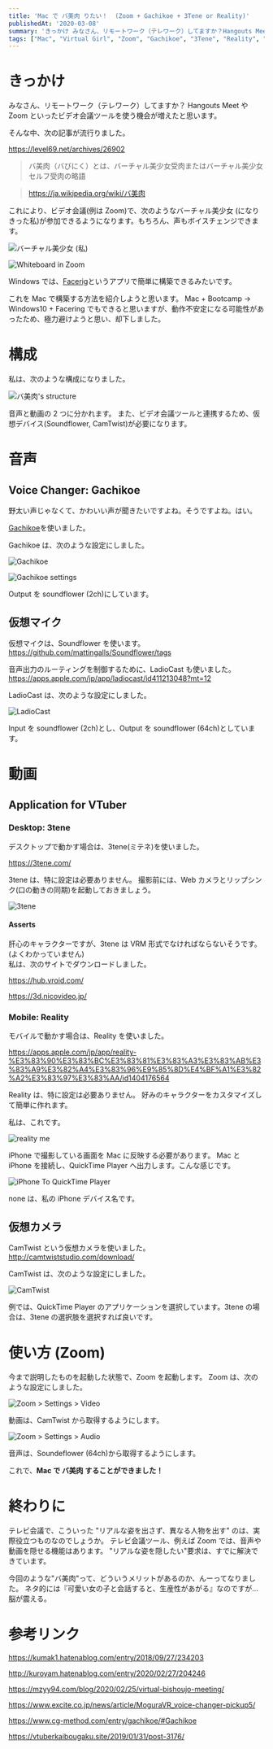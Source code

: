 ```yaml
---
title: 'Mac で バ美肉 りたい！  (Zoom + Gachikoe + 3Tene or Reality)'
publishedAt: '2020-03-08'
summary: 'きっかけ みなさん、リモートワーク（テレワーク）してますか？Hangouts MeetやZoomといったビデオ会議ツールを使う機会が増えたと思います。そんな中、次の記事が流行りました。 バ美肉（バびにく）とは、バーチャル美少女受肉またはバーチャル美少女セルフ受肉の略語'
tags: ["Mac", "Virtual Girl", "Zoom", "Gachikoe", "3Tene", "Reality", "Survey"]
---
```


# きっかけ

みなさん、リモートワーク（テレワーク）してますか？
Hangouts Meet や Zoom といったビデオ会議ツールを使う機会が増えたと思います。

そんな中、次の記事が流行りました。

https://level69.net/archives/26902

> バ美肉（バびにく）とは、バーチャル美少女受肉またはバーチャル美少女セルフ受肉の略語

> https://ja.wikipedia.org/wiki/バ美肉

これにより、ビデオ会議(例は Zoom)で、次のようなバーチャル美少女 (になりきった私)が参加できるようになります。もちろん、声もボイスチェンジできます。

<Image
  src="https://res.cloudinary.com/silverbirder/image/upload/v1614428127/silver-birder.github.io/blog/virtual_beautiful_girl_me.png"
  width={312}
  height={223}
  alt="バーチャル美少女 (私)"
/>

<Image
  src="https://res.cloudinary.com/silverbirder/image/upload/v1614428171/silver-birder.github.io/blog/whiteboard_in_zoom.png"
  width={1200}
  height={745}
  alt="Whiteboard in Zoom"
/>

Windows では、[Facerig](https://store.steampowered.com/app/274920/FaceRig/?l=japanese)というアプリで簡単に構築できるみたいです。

これを Mac で構築する方法を紹介しようと思います。
Mac + Bootcamp → Windows10 + Facering でもできると思いますが、動作不安定になる可能性があったため、極力避けようと思い、却下しました。

# 構成

私は、次のような構成になりました。

<Image
  src="https://res.cloudinary.com/silverbirder/image/upload/v1614428221/silver-birder.github.io/blog/virtual_beautiful_girl_structure.png"
  width={1052}
  height={916}
  alt="バ美肉's structure"
/>

音声と動画の 2 つに分かれます。
また、ビデオ会議ツールと連携するため、仮想デバイス(Soundflower, CamTwist)が必要になります。

# 音声

## Voice Changer: Gachikoe

野太い声じゃなくて、かわいい声が聞きたいですよね。そうですよね。はい。

[Gachikoe](https://booth.pm/ja/items/1236505)を使いました。

Gachikoe は、次のような設定にしました。

<Image
  src="https://res.cloudinary.com/silverbirder/image/upload/v1614428254/silver-birder.github.io/blog/gachikoe.png"
  width={216}
  height={542}
  alt="Gachikoe"
/>

<Image
  src="https://res.cloudinary.com/silverbirder/image/upload/v1614428287/silver-birder.github.io/blog/gachikoe_settings.png"
  width={536}
  height={612}
  alt="Gachikoe settings"
/>

Output を soundflower (2ch)にしています。

## 仮想マイク

仮想マイクは、Soundflower を使います。
https://github.com/mattingalls/Soundflower/tags

音声出力のルーティングを制御するために、LadioCast も使いました。
https://apps.apple.com/jp/app/ladiocast/id411213048?mt=12

LadioCast は、次のような設定にしました。

<Image
  src="https://res.cloudinary.com/silverbirder/image/upload/v1614428329/silver-birder.github.io/blog/ladio_cast.png"
  width={741}
  height={710}
  alt="LadioCast"
/>

Input を soundflower (2ch)とし、Output を soundflower (64ch)としています。

# 動画

## Application for VTuber

### Desktop: 3tene

デスクトップで動かす場合は、3tene(ミテネ)を使いました。

https://3tene.com/

3tene は、特に設定は必要ありません。
撮影前には、Web カメラとリップシンク(口の動きの同期)を起動しておきましょう。

<Image
  src="https://res.cloudinary.com/silverbirder/image/upload/v1614428380/silver-birder.github.io/blog/3tene.png"
  width={912}
  height={614}
  alt="3tene"
/>

#### Asserts

肝心のキャラクターですが、3tene は VRM 形式でなければならないそうです。(よくわかっていません)  
私は、次のサイトでダウンロードしました。

https://hub.vroid.com/

https://3d.nicovideo.jp/

### Mobile: Reality

モバイルで動かす場合は、Reality を使いました。

https://apps.apple.com/jp/app/reality-%E3%83%90%E3%83%BC%E3%83%81%E3%83%A3%E3%83%AB%E3%83%A9%E3%82%A4%E3%83%96%E9%85%8D%E4%BF%A1%E3%82%A2%E3%83%97%E3%83%AA/id1404176564

Reality は、特に設定は必要ありません。
好みのキャラクターをカスタマイズして簡単に作れます。

私は、これです。

<Image
  src="https://res.cloudinary.com/silverbirder/image/upload/v1614428417/silver-birder.github.io/blog/reality_me.jpg"
  width={839}
  height={1200}
  alt="reality me"
  href="https://reality.wrightflyer.net/profile/443e9213"
/>

iPhone で撮影している画面を Mac に反映する必要があります。
Mac と iPhone を接続し、QuickTime Player へ出力します。こんな感じです。

<Image
  src="https://res.cloudinary.com/silverbirder/image/upload/v1614428459/silver-birder.github.io/blog/iPhone_to_quick_time_player.png"
  width={486}
  height={1057}
  alt="iPhone To QuickTime Player"
/>

none は、私の iPhone デバイス名です。

## 仮想カメラ

CamTwist という仮想カメラを使いました。
http://camtwiststudio.com/download/

CamTwist は、次のような設定にしました。

<Image
  src="https://res.cloudinary.com/silverbirder/image/upload/v1614428498/silver-birder.github.io/blog/cam_twist.png"
  width={887}
  height={571}
  alt="CamTwist"
/>

例では、QuickTime Player のアプリケーションを選択しています。3tene の場合は、3tene の選択肢を選択すれば良いです。

# 使い方 (Zoom)

今まで説明したものを起動した状態で、Zoom を起動します。
Zoom は、次のような設定にしました。

<Image
  src="https://res.cloudinary.com/silverbirder/image/upload/v1614428582/silver-birder.github.io/blog/zoom_settings_video.png"
  width={834}
  height={694}
  alt="Zoom > Settings > Video"
/>

動画は、CamTwist から取得するようにします。

<Image
  src="https://res.cloudinary.com/silverbirder/image/upload/v1614428625/silver-birder.github.io/blog/zoom_settings_audio.png"
  width={834}
  height={694}
  alt="Zoom > Settings > Audio"
/>

音声は、Soundeflower (64ch)から取得するようにします。

これで、<b>Mac で バ美肉 することができました！</b>

# 終わりに

テレビ会議で、こういった "リアルな姿を出さず、異なる人物を出す" のは、実際役立つものなのでしょうか。
テレビ会議ツール、例えば Zoom では、音声や動画を隠せる機能はあります。
"リアルな姿を隠したい"要求は、すでに解決できています。

今回のような"バ美肉"って、どういうメリットがあるのか、んーってなりました。
ネタ的には『可愛い女の子と会話すると、生産性があがる』なのですが...脳が震える。

# 参考リンク

https://kumak1.hatenablog.com/entry/2018/09/27/234203

http://kuroyam.hatenablog.com/entry/2020/02/27/204246

https://mzyy94.com/blog/2020/02/25/virtual-bishoujo-meeting/

https://www.excite.co.jp/news/article/MoguraVR_voice-changer-pickup5/

https://www.cg-method.com/entry/gachikoe/#Gachikoe

https://vtuberkaibougaku.site/2019/01/31/post-3176/
